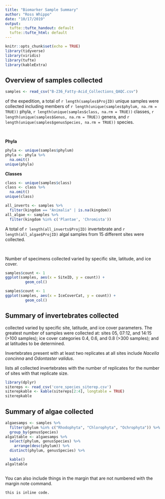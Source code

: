 ```yaml
---
title: "Biomarker Sample Summary"
author: "Ross Whippo"
date: "10/17/2019"
output: 
  tufte::tufte_handout: default
  tufte::tufte_html: default
---
```


```r
knitr::opts_chunk$set(echo = TRUE)
library(tidyverse)
library(viridis)
library(tufte)
library(kableExtra)
```


## Overview of samples collected

```r
samples <- read_csv("B-236_Fatty-Acid_Collections_QAQC.csv")
```

\newthought{Over the course} of the expedition, a total of `r length(samples$ProjID)` unique samples were collected including members of `r length(unique(samples$phylum, na.rm = TRUE))` phyla, `r length(unique(samples$class, na.rm = TRUE))` classes, `r length(unique(samples$Genus, na.rm = TRUE))` genera, and `r length(unique(samples$genusSpecies, na.rm = TRUE))` species\footnote{Currently, organisms that are not identified to the species level result in the discrepancy between number of genera and species.}.

$~$

**Phyla**
```r
phyla <- unique(samples$phylum)
phyla <- phyla %>%
  na.omit()
unique(phyla)
```

**Classes**
```r
class <- unique(samples$class)
class <- class %>%
  na.omit()
unique(class)
```

```r
all_inverts <- samples %>%
  filter(kingdom == "Animalia" | is.na(kingdom))
all_algae <- samples %>%
  filter(kingdom %in% c('Plantae', 'Chromista'))
```
A total of `r length(all_inverts$ProjID)` invertebrate and `r length(all_algae$ProjID)` algal samples from 15 different sites were collected\footnote{These numbers are approximate due to issues identified above.}.

$~$

Number of specimens collected varied by specific site, latitude, and ice cover. 

```r
samples$count <- 1
ggplot(samples, aes(x = SiteID, y = count)) +
         geom_col()
```

```r
samples$count <- 1
ggplot(samples, aes(x = IceCoverCat, y = count)) +
         geom_col()
```

## Summary of invertebrates collected

\newthought{Number of invertebrates} collected varied by specific site, latitude, and ice cover parameters. The greatest number of samples were collected at: sites 05, 07:12, and 14:15 (>100 samples); ice cover categories 0.4, 0.6, and 0.8 (>300 samples); and at latitudes to be determined. 


Invertebrates present with at least two replicates at all sites include *Nacella concinna* and *Odontaster validus*. 

\newthought{The following table} lists all collected invertebrates with the number of replicates for the number of sites with that replicate size. 

```r
library(dplyr)
sitereps <- read_csv('core_species_siterep.csv')
siterepkable <- kable(sitereps[2:4], longtable = TRUE) 
siterepkable
```

## Summary of algae collected

```r
algaesamps <- samples %>%
  filter(phylum %in% c("Rhodophyta", "Chlorophyta", "Ochrophyta")) %>%
  group_by(genusSpecies)
algaltable <- algaesamps %>%
  select(phylum, genusSpecies) %>%
    arrange(desc(phylum)) %>%
  distinct(phylum, genusSpecies) %>%

  kable()
algaltable
  
```

You can also include things in the margin that are not numbered with the margin note command\marginnote{Like this.}.

```
this is inline code.
```
